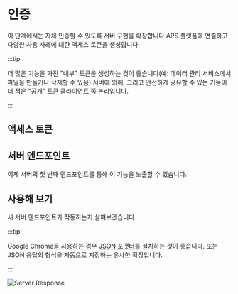 


# 인증

이 단계에서는 자체 인증할 수 있도록 서버 구현을 확장합니다
APS 플랫폼에 연결하고 다양한 사용 사례에 대한 액세스 토큰을 생성합니다.



:::tip

더 많은 기능을 가진 "내부" 토큰을 생성하는 것이 좋습니다(예:
데이터 관리 서비스에서 파일을 만들거나 삭제할 수 있음)
서버에 의해, 그리고 안전하게 공유할 수 있는 기능이 더 적은 "공개" 토큰
클라이언트 쪽 논리입니다.


:::



## 액세스 토큰

<EnvTabs NodeJsVsCode={NodeJsVsCodeTokens} DotNetVsCode={DotNetTokens} DotNetVs2022={DotNetTokens} />

## 서버 엔드포인트

이제 서버의 첫 번째 엔드포인트를 통해 이 기능을 노출할 수 있습니다.

<EnvTabs NodeJsVsCode={NodeJsVsCodeEndpoints} DotNetVsCode={DotNetEndpoints} DotNetVs2022={DotNetEndpoints} />

## 사용해 보기

새 서버 엔드포인트가 작동하는지 살펴보겠습니다.

<EnvTabs NodeJsVsCode={NodeJsVsCodeTest} DotNetVsCode={DotNetVsCodeTest} DotNetVs2022={DotNetVs2022Test} />



:::tip

Google Chrome을 사용하는 경우 [JSON 포맷터](https://chrome.google.com/webstore/detail/json-formatter/bcjindcccaagfpapjjmafapmmgkkhgoa?hl=en)를 설치하는 것이 좋습니다.
또는 JSON 응답의 형식을 자동으로 지정하는 유사한 확장입니다.


:::



![Server Response](./_shared/auth-response.webp)

